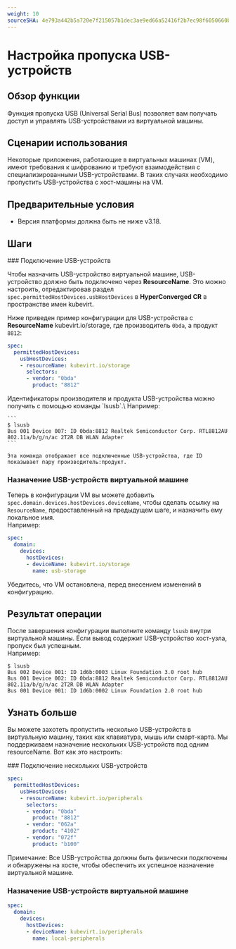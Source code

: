 ```yaml
---
weight: 10
sourceSHA: 4e793a442b5a720e7f215057b1dec3ae9ed66a52416f2b7ec98f6050660b2573
---
```


# Настройка пропуска USB-устройств

## Обзор функции

Функция пропуска USB (Universal Serial Bus) позволяет вам получать доступ и управлять USB-устройствами из виртуальной машины.

## Сценарии использования

Некоторые приложения, работающие в виртуальных машинах (VM), имеют требования к шифрованию и требуют взаимодействия с специализированными USB-устройствами. В таких случаях необходимо пропустить USB-устройства с хост-машины на VM.

## Предварительные условия

- Версия платформы должна быть не ниже v3.18.

## Шаги

<Steps>
  ### Подключение USB-устройств

  Чтобы назначить USB-устройство виртуальной машине, USB-устройство должно быть подключено через **ResourceName**. Это можно настроить, отредактировав раздел `spec.permittedHostDevices.usbHostDevices` в **HyperConverged CR** в пространстве имен kubevirt.

  Ниже приведен пример конфигурации для USB-устройства с **ResourceName** kubevirt.io/storage, где производитель `0bda`, а продукт `8812`:

  ```yaml "
  spec:
    permittedHostDevices:
      usbHostDevices:
      - resourceName: kubevirt.io/storage
        selectors:
        - vendor: "0bda"
          product: "8812"
  ```

  <Directive type="info" title="Совет">
    Идентификаторы производителя и продукта USB-устройства можно получить с помощью команды `lsusb`.\
    Например:

    ```
    $ lsusb
    Bus 001 Device 007: ID 0bda:8812 Realtek Semiconductor Corp. RTL8812AU 802.11a/b/g/n/ac 2T2R DB WLAN Adapter
    ```

    Эта команда отображает все подключенные USB-устройства, где ID показывает пару производитель:продукт.
  </Directive>

  ### Назначение USB-устройств виртуальной машине

  Теперь в конфигурации VM вы можете добавить `spec.domain.devices.hostDevices.deviceName`, чтобы сделать ссылку на `ResourceName`, предоставленный на предыдущем шаге, и назначить ему локальное имя.\
  Например:

  ```yaml "
  spec:
    domain:
      devices:
        hostDevices:
        - deviceName: kubevirt.io/storage
          name: usb-storage
  ```

  <Directive type="info" title="Совет">
    Убедитесь, что VM остановлена, перед внесением изменений в конфигурацию.
  </Directive>
</Steps>

## Результат операции

После завершения конфигурации выполните команду `lsusb` внутри виртуальной машины. Если вывод содержит USB-устройство хост-узла, пропуск был успешным.\
Например:

```
$ lsusb
Bus 002 Device 001: ID 1d6b:0003 Linux Foundation 3.0 root hub
Bus 001 Device 002: ID 0bda:8812 Realtek Semiconductor Corp. RTL8812AU 802.11a/b/g/n/ac 2T2R DB WLAN Adapter
Bus 001 Device 001: ID 1d6b:0002 Linux Foundation 2.0 root hub
```

## Узнать больше

Вы можете захотеть пропустить несколько USB-устройств в виртуальную машину, таких как клавиатура, мышь или смарт-карта. Мы поддерживаем назначение нескольких USB-устройств под одним resourceName. Вот как это настроить:

<Steps>
  ### Подключение нескольких USB-устройств

  ```yaml "
  spec:
    permittedHostDevices:
      usbHostDevices:
      - resourceName: kubevirt.io/peripherals
        selectors:
        - vendor: "0bda"
          product: "8812"
        - vendor: "062a"
          product: "4102"
        - vendor: "072f"
          product: "b100"
  ```

  <Directive type="info" title="Совет">
    Примечание: Все USB-устройства должны быть физически подключены и обнаружены на хосте, чтобы обеспечить их успешное назначение виртуальной машине.
  </Directive>

  ### Назначение USB-устройств виртуальной машине

  ```yaml "
  spec:
    domain:
      devices:
        hostDevices:
        - deviceName: kubevirt.io/peripherals
          name: local-peripherals
  ```
</Steps>
